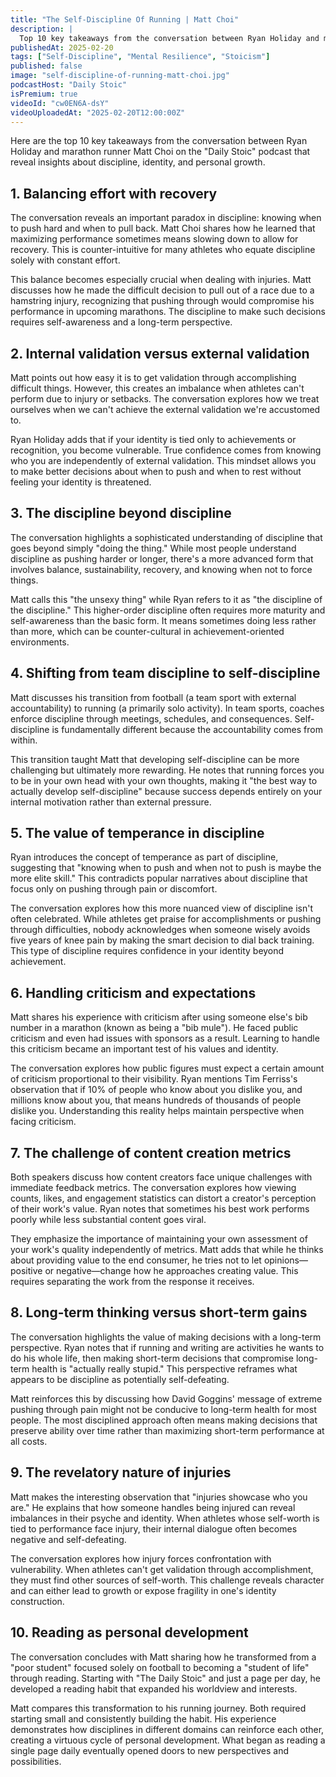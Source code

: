 ```yaml
---
title: "The Self-Discipline Of Running | Matt Choi"
description: |
  Top 10 key takeaways from the conversation between Ryan Holiday and marathon runner Matt Choi on the "Daily Stoic" podcast that reveal insights about discipline, identity, and personal growth.
publishedAt: 2025-02-20
tags: ["Self-Discipline", "Mental Resilience", "Stoicism"]
published: false
image: "self-discipline-of-running-matt-choi.jpg"
podcastHost: "Daily Stoic"
isPremium: true
videoId: "cw0EN6A-dsY"
videoUploadedAt: "2025-02-20T12:00:00Z"
---
```



<PodcastSummaryPageLayout frontmatter={frontmatter}>
Here are the top 10 key takeaways from the conversation between Ryan Holiday and marathon runner Matt Choi on the "Daily Stoic" podcast that reveal insights about discipline, identity, and personal growth.

## 1. Balancing effort with recovery

The conversation reveals an important paradox in discipline: knowing when to push hard and when to pull back. Matt Choi shares how he learned that maximizing performance sometimes means slowing down to allow for recovery. This is counter-intuitive for many athletes who equate discipline solely with constant effort.

This balance becomes especially crucial when dealing with injuries. Matt discusses how he made the difficult decision to pull out of a race due to a hamstring injury, recognizing that pushing through would compromise his performance in upcoming marathons. The discipline to make such decisions requires self-awareness and a long-term perspective.

## 2. Internal validation versus external validation

Matt points out how easy it is to get validation through accomplishing difficult things. However, this creates an imbalance when athletes can't perform due to injury or setbacks. The conversation explores how we treat ourselves when we can't achieve the external validation we're accustomed to.

Ryan Holiday adds that if your identity is tied only to achievements or recognition, you become vulnerable. True confidence comes from knowing who you are independently of external validation. This mindset allows you to make better decisions about when to push and when to rest without feeling your identity is threatened.

## 3. The discipline beyond discipline

The conversation highlights a sophisticated understanding of discipline that goes beyond simply "doing the thing." While most people understand discipline as pushing harder or longer, there's a more advanced form that involves balance, sustainability, recovery, and knowing when not to force things.

Matt calls this "the unsexy thing" while Ryan refers to it as "the discipline of the discipline." This higher-order discipline often requires more maturity and self-awareness than the basic form. It means sometimes doing less rather than more, which can be counter-cultural in achievement-oriented environments.

## 4. Shifting from team discipline to self-discipline

Matt discusses his transition from football (a team sport with external accountability) to running (a primarily solo activity). In team sports, coaches enforce discipline through meetings, schedules, and consequences. Self-discipline is fundamentally different because the accountability comes from within.

This transition taught Matt that developing self-discipline can be more challenging but ultimately more rewarding. He notes that running forces you to be in your own head with your own thoughts, making it "the best way to actually develop self-discipline" because success depends entirely on your internal motivation rather than external pressure.

## 5. The value of temperance in discipline

Ryan introduces the concept of temperance as part of discipline, suggesting that "knowing when to push and when not to push is maybe the more elite skill." This contradicts popular narratives about discipline that focus only on pushing through pain or discomfort.

The conversation explores how this more nuanced view of discipline isn't often celebrated. While athletes get praise for accomplishments or pushing through difficulties, nobody acknowledges when someone wisely avoids five years of knee pain by making the smart decision to dial back training. This type of discipline requires confidence in your identity beyond achievement.

## 6. Handling criticism and expectations

Matt shares his experience with criticism after using someone else's bib number in a marathon (known as being a "bib mule"). He faced public criticism and even had issues with sponsors as a result. Learning to handle this criticism became an important test of his values and identity.

The conversation explores how public figures must expect a certain amount of criticism proportional to their visibility. Ryan mentions Tim Ferriss's observation that if 10% of people who know about you dislike you, and millions know about you, that means hundreds of thousands of people dislike you. Understanding this reality helps maintain perspective when facing criticism.

## 7. The challenge of content creation metrics

Both speakers discuss how content creators face unique challenges with immediate feedback metrics. The conversation explores how viewing counts, likes, and engagement statistics can distort a creator's perception of their work's value. Ryan notes that sometimes his best work performs poorly while less substantial content goes viral.

They emphasize the importance of maintaining your own assessment of your work's quality independently of metrics. Matt adds that while he thinks about providing value to the end consumer, he tries not to let opinions—positive or negative—change how he approaches creating value. This requires separating the work from the response it receives.

## 8. Long-term thinking versus short-term gains

The conversation highlights the value of making decisions with a long-term perspective. Ryan notes that if running and writing are activities he wants to do his whole life, then making short-term decisions that compromise long-term health is "actually really stupid." This perspective reframes what appears to be discipline as potentially self-defeating.

Matt reinforces this by discussing how David Goggins' message of extreme pushing through pain might not be conducive to long-term health for most people. The most disciplined approach often means making decisions that preserve ability over time rather than maximizing short-term performance at all costs.

## 9. The revelatory nature of injuries

Matt makes the interesting observation that "injuries showcase who you are." He explains that how someone handles being injured can reveal imbalances in their psyche and identity. When athletes whose self-worth is tied to performance face injury, their internal dialogue often becomes negative and self-defeating.

The conversation explores how injury forces confrontation with vulnerability. When athletes can't get validation through accomplishment, they must find other sources of self-worth. This challenge reveals character and can either lead to growth or expose fragility in one's identity construction.

## 10. Reading as personal development

The conversation concludes with Matt sharing how he transformed from a "poor student" focused solely on football to becoming a "student of life" through reading. Starting with "The Daily Stoic" and just a page per day, he developed a reading habit that expanded his worldview and interests.

Matt compares this transformation to his running journey. Both required starting small and consistently building the habit. His experience demonstrates how disciplines in different domains can reinforce each other, creating a virtuous cycle of personal development. What began as reading a single page daily eventually opened doors to new perspectives and possibilities.

</PodcastSummaryPageLayout>
